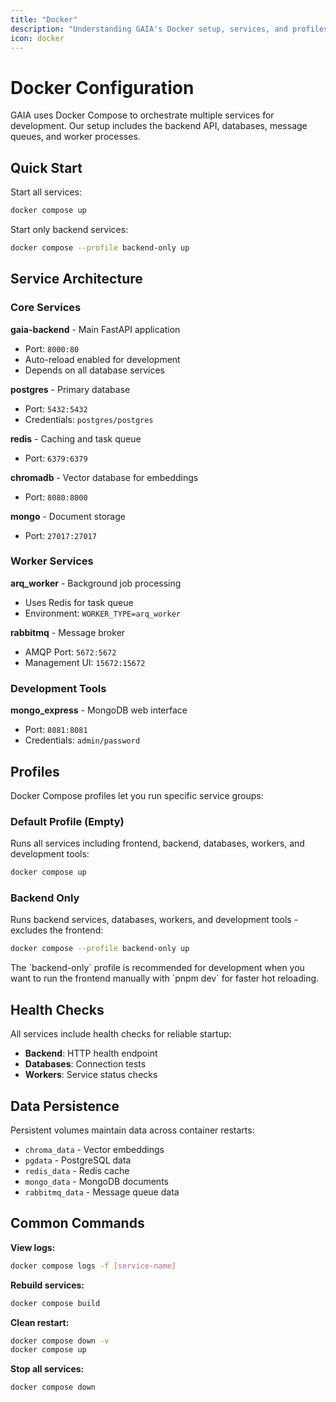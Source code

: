 ```yaml
---
title: "Docker"
description: "Understanding GAIA's Docker setup, services, and profiles"
icon: docker
---
```


# Docker Configuration

GAIA uses Docker Compose to orchestrate multiple services for development. Our setup includes the backend API, databases, message queues, and worker processes.

## Quick Start

Start all services:

```bash
docker compose up
```

Start only backend services:

```bash
docker compose --profile backend-only up
```

## Service Architecture

### Core Services

**gaia-backend** - Main FastAPI application

- Port: `8000:80`
- Auto-reload enabled for development
- Depends on all database services

**postgres** - Primary database

- Port: `5432:5432`
- Credentials: `postgres/postgres`

**redis** - Caching and task queue

- Port: `6379:6379`

**chromadb** - Vector database for embeddings

- Port: `8080:8000`

**mongo** - Document storage

- Port: `27017:27017`

### Worker Services

**arq_worker** - Background job processing

- Uses Redis for task queue
- Environment: `WORKER_TYPE=arq_worker`

**rabbitmq** - Message broker

- AMQP Port: `5672:5672`
- Management UI: `15672:15672`

### Development Tools

**mongo_express** - MongoDB web interface

- Port: `8081:8081`
- Credentials: `admin/password`

## Profiles

Docker Compose profiles let you run specific service groups:

### Default Profile (Empty)

Runs all services including frontend, backend, databases, workers, and development tools:

```bash
docker compose up
```

### Backend Only

Runs backend services, databases, workers, and development tools - excludes the frontend:

```bash
docker compose --profile backend-only up
```

<Note>
  The `backend-only` profile is recommended for development when you want to run
  the frontend manually with `pnpm dev` for faster hot reloading.
</Note>

## Health Checks

All services include health checks for reliable startup:

- **Backend**: HTTP health endpoint
- **Databases**: Connection tests
- **Workers**: Service status checks

## Data Persistence

Persistent volumes maintain data across container restarts:

- `chroma_data` - Vector embeddings
- `pgdata` - PostgreSQL data
- `redis_data` - Redis cache
- `mongo_data` - MongoDB documents
- `rabbitmq_data` - Message queue data

## Common Commands

**View logs:**

```bash
docker compose logs -f [service-name]
```

**Rebuild services:**

```bash
docker compose build
```

**Clean restart:**

```bash
docker compose down -v
docker compose up
```

**Stop all services:**

```bash
docker compose down
```
